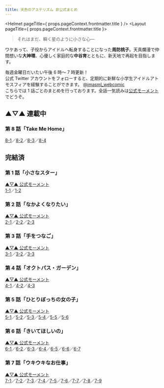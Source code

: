```yaml
---
title: 天色のアステリズム 非公式まとめ
---
```



<Helmet pageTitle={ props.pageContext.frontmatter.title } />
<Layout pageTitle={ props.pageContext.frontmatter.title }>

> それはまだ、瞬く星のように小さな心―

ワケあって、子役からアイドルへ転身することになった**周防桃子**。天真爛漫で仲間想いな**大神環**、心優しく家庭的な**中谷育**とともに、新天地で再起を目指します。

毎週金曜日だいたい午後 6 時～ 7 時更新！  
公式 Twitter アカウントをフォローすると、定期的に新鮮な小学生アイドルアトモスフィアを経験することができます。 [@imasml_webcomic](https://twitter.com/imasml_webcomic)  
こちらでは 1 話ごとのまとめを行っております。全話一気読みは[公式モーメント](https://twitter.com/i/events/1499683713688375297)でどうぞ。

## ▲▽▲ 連載中

### 第 8 話「Take Me Home」

[8-1](https://twitter.com/imasml_webcomic/status/1585919313537630209)／[8-2](https://twitter.com/imasml_webcomic/status/1588456025946038272)／[8-3](https://twitter.com/imasml_webcomic/status/1590992727985901568)／[8-4](https://twitter.com/imasml_webcomic/status/1593529453728202753)

## 完結済

### 第 1 話「小さなスター」

[▲▽▲ 公式モーメント](https://twitter.com/i/events/1517365800646053888)  
[1-1](https://twitter.com/imasml_webcomic/status/1492445553866977283)／[1-2](https://twitter.com/imasml_webcomic/status/1492445559386681347)

### 第 2 話「なかよくなりたい」

[▲▽▲ 公式モーメント](https://twitter.com/i/events/1517365683331366912)  
[2-1](https://twitter.com/imasml_webcomic/status/1494605105848537088)／[2-2](https://twitter.com/imasml_webcomic/status/1497134273987432448)／[2-3](https://twitter.com/imasml_webcomic/status/1499682617347567619)

### 第 3 話「手をつなご」

[▲▽▲ 公式モーメント](https://twitter.com/i/events/1517370104467447809)  
[3-1](https://twitter.com/imasml_webcomic/status/1504744427683827720)／[3-2](https://twitter.com/imasml_webcomic/status/1507281135482462216)／[3-3](https://twitter.com/imasml_webcomic/status/1509817857965637639)

### 第 4 話「オクトパス・ガーデン」

[▲▽▲ 公式モーメント](https://twitter.com/i/events/1517370852420980736)  
[4-1](https://twitter.com/imasml_webcomic/status/1512354561104699392)／[4-2](https://twitter.com/imasml_webcomic/status/1514891280173744131)／[4-3](https://twitter.com/imasml_webcomic/status/1517428002157514757)

### 第 5 話「ひとりぼっちの女の子」

[▲▽▲ 公式モーメント](https://twitter.com/i/events/1534851941918208000)  
[5-1](https://twitter.com/imasml_webcomic/status/1522501423954468864)／[5-2](https://twitter.com/imasml_webcomic/status/1525038144860540928)／[5-3](https://twitter.com/imasml_webcomic/status/1527582563400880128)／[5-4](https://twitter.com/imasml_webcomic/status/1530111575079665666)／[5-5](https://twitter.com/imasml_webcomic/status/1532648284593872896)／[5-6](https://twitter.com/imasml_webcomic/status/1535185004669587457)

### 第 6 話「きいてほしいの」

[▲▽▲ 公式モーメント](https://twitter.com/i/events/1540274655260717056)  
[6-1](https://twitter.com/imasml_webcomic/status/1540258431524806656)／[6-2](https://twitter.com/imasml_webcomic/status/1542812272640540672)／[6-3](https://twitter.com/imasml_webcomic/status/1545331860007317505)／[6-4](https://twitter.com/imasml_webcomic/status/1547868571988115456)／[6-5](https://twitter.com/imasml_webcomic/status/1550405294429048832)／[6-6](https://twitter.com/imasml_webcomic/status/1552942004576870400)／[6-7](https://twitter.com/imasml_webcomic/status/1555478732319621122)

### 第 7 話「ウキウキなお仕事」

[▲▽▲ 公式モーメント](https://twitter.com/i/events/1560556943911301120)  
[7-1](https://twitter.com/imasml_webcomic/status/1560552156620419072)／[7-2](https://twitter.com/imasml_webcomic/status/1563088864490782721)／[7-3](https://twitter.com/imasml_webcomic/status/1565625585094692864)／[7-4](https://twitter.com/imasml_webcomic/status/1569117449869754369)／[7-5](https://twitter.com/imasml_webcomic/status/1570699025057300486)／[7-6](https://twitter.com/imasml_webcomic/status/1573235722948968450)／[7-7](https://twitter.com/imasml_webcomic/status/1575772438805319681)／[7-8](https://twitter.com/imasml_webcomic/status/1578309153898090500)／[7-9](https://twitter.com/imasml_webcomic/status/1580845881758097409)

</Layout>
